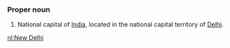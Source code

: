 ===Proper noun===
#National capital of [[India]], located in the national capital territory of [[Delhi]].

[[nl:New Delhi]]